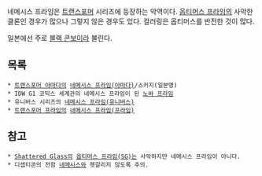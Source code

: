 네메시스 프라임은 [[트랜스포머]] 시리즈에 등장하는 악역이다. [[옵티머스 프라임]]의 사악한 클론인 경우가 많으나 그렇지 않은 경우도 있다. 컬러링은 옵티머스를 반전한 것이 많다.

일본에선 주로 [[블랙 콘보이]]라 불린다.

== 목록 ==
 * [[트랜스포머 아마다]]의 [[네메시스 프라임(아마다)]]/스커지(일본명)
 * IDW G1 코믹스 세계관의 네메시스 프라임이 된 [[노바 프라임]]
 * 유니버스 시리즈의 [[네메시스 프라임(유니버스)]] 
 * [[트랜스포머 프라임]]의 [[네메시스 프라임(프라임)]]

== 참고 ==
 * [[Shattered Glass]]의 [[옵티머스 프라임(SG)]]는 사악하지만 네메시스 프라임이 아니다.
 * 디셉티콘의 전함 [[네메시스]]와 헷갈리지 않도록 주의.
